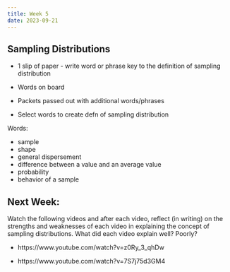 ```yaml
---
title: Week 5
date: 2023-09-21
---
```



## Sampling Distributions

- 1 slip of paper - write word or phrase key to the definition of sampling distribution

- Words on board

- Packets passed out with additional words/phrases

- Select words to create defn of sampling distribution


Words:

- sample
- shape
- general dispersement
- difference between a value and an average value
- probability
- behavior of a sample

## Next Week:

Watch the following videos and after each video, reflect (in writing) on the strengths and weaknesses of each video in explaining the concept of sampling distributions. What did each video explain well? Poorly?

- https://www.youtube.com/watch?v=z0Ry_3_qhDw

- https://www.youtube.com/watch?v=7S7j75d3GM4
